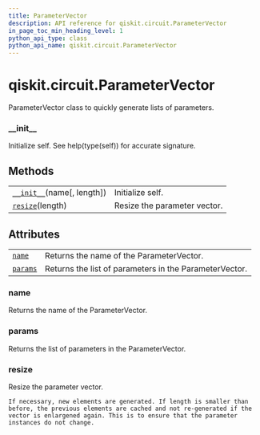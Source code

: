 ```yaml
---
title: ParameterVector
description: API reference for qiskit.circuit.ParameterVector
in_page_toc_min_heading_level: 1
python_api_type: class
python_api_name: qiskit.circuit.ParameterVector
---
```


<span id="qiskit-circuit-parametervector" />

# qiskit.circuit.ParameterVector

<Class id="qiskit.circuit.ParameterVector" isDedicatedPage={true} github="https://github.com/qiskit/qiskit/tree/stable/0.16/qiskit/circuit/parametervector.py" signature="ParameterVector(name, length=0)">
  ParameterVector class to quickly generate lists of parameters.

  ### \_\_init\_\_

  <Function id="qiskit.circuit.ParameterVector.__init__" name="__init__" signature="__init__(name, length=0)">
    Initialize self. See help(type(self)) for accurate signature.
  </Function>

  ## Methods

  |                                                                                                                   |                              |
  | ----------------------------------------------------------------------------------------------------------------- | ---------------------------- |
  | [`__init__`](#qiskit.circuit.ParameterVector.__init__ "qiskit.circuit.ParameterVector.__init__")(name\[, length]) | Initialize self.             |
  | [`resize`](#qiskit.circuit.ParameterVector.resize "qiskit.circuit.ParameterVector.resize")(length)                | Resize the parameter vector. |

  ## Attributes

  |                                                                                            |                                                        |
  | ------------------------------------------------------------------------------------------ | ------------------------------------------------------ |
  | [`name`](#qiskit.circuit.ParameterVector.name "qiskit.circuit.ParameterVector.name")       | Returns the name of the ParameterVector.               |
  | [`params`](#qiskit.circuit.ParameterVector.params "qiskit.circuit.ParameterVector.params") | Returns the list of parameters in the ParameterVector. |

  ### name

  <Function id="qiskit.circuit.ParameterVector.name" name="name" signature="property name">
    Returns the name of the ParameterVector.
  </Function>

  ### params

  <Function id="qiskit.circuit.ParameterVector.params" name="params" signature="property params">
    Returns the list of parameters in the ParameterVector.
  </Function>

  ### resize

  <Function id="qiskit.circuit.ParameterVector.resize" name="resize" signature="resize(length)">
    Resize the parameter vector.

    If necessary, new elements are generated. If length is smaller than before, the previous elements are cached and not re-generated if the vector is enlargened again. This is to ensure that the parameter instances do not change.
  </Function>
</Class>

